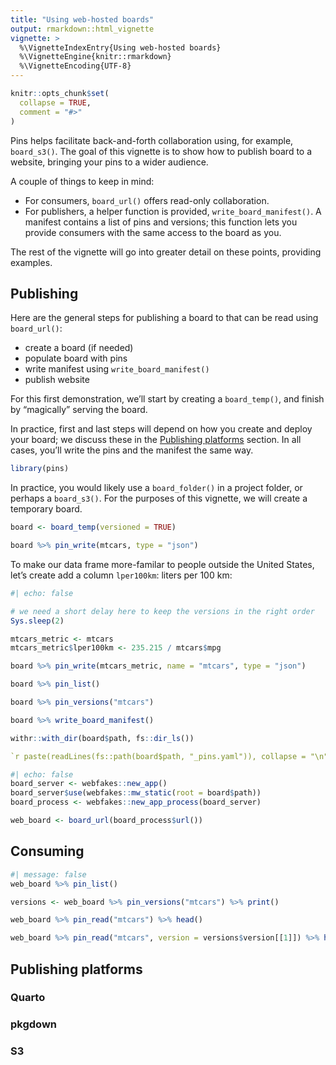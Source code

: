 ```yaml
---
title: "Using web-hosted boards"
output: rmarkdown::html_vignette
vignette: >
  %\VignetteIndexEntry{Using web-hosted boards}
  %\VignetteEngine{knitr::rmarkdown}
  %\VignetteEncoding{UTF-8}
---
```


```r
knitr::opts_chunk$set(
  collapse = TRUE,
  comment = "#>"
)
```

Pins helps facilitate back-and-forth collaboration using, for example, `board_s3()`.
The goal of this vignette is to show how to publish board to a website, bringing your pins to a wider audience.

A couple of things to keep in mind:

 - For consumers, `board_url()` offers read-only collaboration.
 - For publishers, a helper function is provided, `write_board_manifest()`.
   A manifest contains a list of pins and versions; this function lets
   you provide consumers with the same access to the board as you.
   
The rest of the vignette will go into greater detail on these points, providing examples.

## Publishing

Here are the general steps for publishing a board to that can be read using `board_url()`:

 - create a board (if needed)
 - populate board with pins
 - write manifest using `write_board_manifest()`
 - publish website

For this first demonstration, we'll start by creating a `board_temp()`, and finish by "magically" serving the board.

In practice, first and last steps will depend on how you create and deploy your board; we discuss these in the [Publishing platforms] section. In all cases, you'll write the pins and the manifest the same way.

```r
library(pins)
```

In practice, you would likely use a `board_folder()` in a project folder, or perhaps a `board_s3()`.
For the purposes of this vignette, we will create a temporary board.

```r
board <- board_temp(versioned = TRUE)
```

```r
board %>% pin_write(mtcars, type = "json")
```

To make our data frame more-familar to people outside the United States, let's create add a column `lper100km`: liters per 100 km:


```r
#| echo: false

# we need a short delay here to keep the versions in the right order
Sys.sleep(2)
```

```r
mtcars_metric <- mtcars
mtcars_metric$lper100km <- 235.215 / mtcars$mpg

board %>% pin_write(mtcars_metric, name = "mtcars", type = "json")
```

```r
board %>% pin_list()

board %>% pin_versions("mtcars")
```

```r
board %>% write_board_manifest()
```

```r
withr::with_dir(board$path, fs::dir_ls())
```

```yaml
`r paste(readLines(fs::path(board$path, "_pins.yaml")), collapse = "\n")`
```

```r
#| echo: false
board_server <- webfakes::new_app()
board_server$use(webfakes::mw_static(root = board$path))
board_process <- webfakes::new_app_process(board_server)

web_board <- board_url(board_process$url())
```

## Consuming

```r
#| message: false
web_board %>% pin_list()

versions <- web_board %>% pin_versions("mtcars") %>% print()

web_board %>% pin_read("mtcars") %>% head()

web_board %>% pin_read("mtcars", version = versions$version[[1]]) %>% head()
```



## Publishing platforms

### Quarto

### pkgdown

### S3
